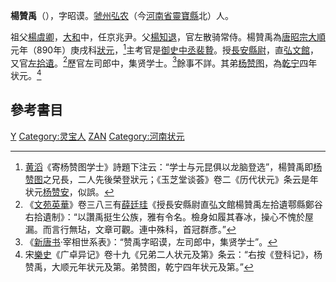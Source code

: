 '''楊贊禹'''（{{bd|?||?||}}），字昭谟。[[虢州|虢州]][[弘农|弘农]]（今[[河南省|河南省]][[靈寶縣|靈寶縣]]北）人。 

祖父[[楊虞卿|楊虞卿]]，[[大和_(唐朝)|大和]]中，任京兆尹。父[[楊知退|楊知退]]，官左散骑常侍。楊贊禹為[[唐昭宗|唐昭宗]][[大順_(唐朝)|大順]]元年（890年）庚戌科[[狀元|狀元]]，<ref>[[黄滔|黄滔]]《寄杨赞图学士》詩題下注云：“学士与元昆俱以龙脑登选”，楊贊禹即[[杨赞图|杨赞图]]之兄長，二人先後榮登狀元；《玉芝堂谈荟》卷二《历代状元》条云是年状元[[杨赞安|杨赞安]]，似誤。</ref>主考官是[[御史中丞|御史中丞]][[裴贄|裴贄]]。授[[長安|長安]][[縣尉|縣尉]]，直[[弘文館|弘文館]]，又官[[左拾遺|左拾遺]]。<ref>《[[文苑英華|文苑英華]]》卷三八三有[[薛廷珪|薛廷珪]]《授長安縣尉直弘文館楊贊禹左拾遺鄠縣鄭谷右拾遺制》：“以讚禹挺生公族，雅有令名。檢身如履其春冰，操心不愧於屋漏。而言行無玷，文章可觀。連中殊科，首冠群彥。”</ref>歷官左司郎中，集贤学士。<ref>《[[新唐书|新唐书]]·宰相世系表》：“赞禹字昭谟，左司郎中，集贤学士”。 </ref>餘事不詳。其弟[[杨赞图|杨赞图]]，為[[乾宁|乾宁]]四年状元。<ref>宋[[樂史|樂史]]《广卓异记》卷十九《兄弟二人状元及第》条云：“右按《登科记》，杨赞禹，大顺元年状元及第。弟赞图，乾宁四年状元及第。”</ref>

==參考書目==
{{reflist}}

{{河南状元}}
[[Category:唐朝狀元|Y]]
[[Category:灵宝人|Category:灵宝人]]
[[Category:杨姓|ZAN]]
[[Category:河南状元|Category:河南状元]]